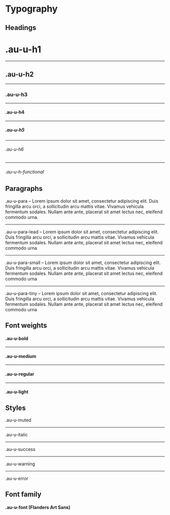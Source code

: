 
<Meta title="Utilities/Typography" />

<style>{`
  .sbdocs-p,
  .sbdocs-ul,
  .sbdocs-li,
  .sbdocs-p code {
    font-weight: 400;
    font-size: 1.6rem;
  }

  .sbdocs-a {
    display: inline-flex;
    align-items: center;
    font-family: var(--au-font);
    transition: color var(--au-transition), text-decoration var(--au-transition);
    font-weight: var(--au-regular);
    text-decoration: underline;
    text-decoration-color: var(--au-blue-300);
    color: var(--au-blue-700);
  }

  .sbdocs-a:visited {
    color: var(--au-blue-700);
  }

  .sbdocs-a:hover,
  .sbdocs-a:focus {
    color: var(--au-blue-900);
    text-decoration-color: var(--au-blue-200);
  }

  .sbdocs-a:focus {
    outline: var(--au-outline);
    outline-offset: var(--au-outline-offset);
  }

  code {
    font-family: courier, monospace;
  }

  .os-content {
    background-color: var(--au-gray-100);
  }

  .sbdocs-h2.au-u-h2 {
    border-bottom: 0;
  }

  .sbdocs-h6.au-u-h6,
  .sbdocs-h6.au-u-h-functional {
    color: #333333;
  }
`}</style>

# Typography

## Headings

<div class="au-o-box au-d-component">
  <h1 class="au-u-h1 au-u-medium">.au-u-h1</h1>
  <hr />
  <h2 class="au-u-h2 au-u-medium">.au-u-h2</h2>
  <hr />
  <h3 class="au-u-h3 au-u-medium">.au-u-h3</h3>
  <hr />
  <h4 class="au-u-h4 au-u-medium">.au-u-h4</h4>
  <hr />
  <h5 class="au-u-h5 au-u-medium">.au-u-h5</h5>
  <hr />
  <h6 class="au-u-h6 au-u-medium">.au-u-h6</h6>
  <hr />
  <h6 class="au-u-h-functional au-u-medium">.au-u-h-functional</h6>
</div>

## Paragraphs

<div class="au-o-box au-d-component">
  <p class="au-u-para">.au-u-para – Lorem ipsum dolor sit amet, consectetur adipiscing elit. Duis fringilla arcu orci, a sollicitudin arcu mattis vitae. Vivamus vehicula fermentum sodales. Nullam ante ante, placerat sit amet lectus nec, eleifend commodo urna.</p>
  <hr />
  <p class="au-u-para-lead">.au-u-para-lead – Lorem ipsum dolor sit amet, consectetur adipiscing elit. Duis fringilla arcu orci, a sollicitudin arcu mattis vitae. Vivamus vehicula fermentum sodales. Nullam ante ante, placerat sit amet lectus nec, eleifend commodo urna</p>
  <hr />
  <p class="au-u-para-small">.au-u-para-small – Lorem ipsum dolor sit amet, consectetur adipiscing elit. Duis fringilla arcu orci, a sollicitudin arcu mattis vitae. Vivamus vehicula fermentum sodales. Nullam ante ante, placerat sit amet lectus nec, eleifend commodo urna</p>
  <hr />
  <p class="au-u-para-tiny">.au-u-para-tiny – Lorem ipsum dolor sit amet, consectetur adipiscing elit. Duis fringilla arcu orci, a sollicitudin arcu mattis vitae. Vivamus vehicula fermentum sodales. Nullam ante ante, placerat sit amet lectus nec, eleifend commodo urna</p>
</div>

## Font weights

<div class="au-o-box au-d-component">
  <h4 class="au-u-h4 au-u-bold">.au-u-bold</h4>
  <hr />
  <h4 class="au-u-h4 au-u-medium">.au-u-medium</h4>
  <hr />
  <h4 class="au-u-h4 au-u-regular">.au-u-regular</h4>
  <hr />
  <h4 class="au-u-h4 au-u-light">.au-u-light</h4>
</div>

## Styles

<div class="au-o-box au-d-component">
  <p class="au-u-para au-u-muted">.au-u-muted</p>
  <hr />
  <p class="au-u-para au-u-italic">.au-u-italic</p>
  <hr />
  <p class="au-u-para au-u-success">.au-u-success</p>
  <hr />
  <p class="au-u-para au-u-warning">.au-u-warning</p>
  <hr />
  <p class="au-u-para au-u-error">.au-u-error</p>
</div>

## Font family

<div class="au-o-box au-d-component">
  <h4 class="au-u-h4">.au-u-font  <span class="au-u-h4 au-u-font">(Flanders Art Sans)</span></h4>
</div>
